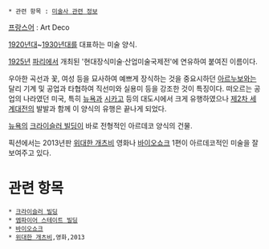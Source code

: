  * 관련 항목 : [[미술사 관련 정보]]

[[프랑스어]] : Art Deco

[[1920년대]]~[[1930년대]]를 대표하는 미술 양식.

[[1925년]] [[파리]]에서 개최된 '현대장식미술·산업미술국제전'에 연유하여 붙여진 이름이다.

우아한 곡선과 꽃, 여성 등을 묘사하여 예쁘게 장식하는 것을 중요시하던 [[아르누보]]와는 달리 기계 및 공업과 타협하여 직선미와 실용미 등을 강조한 것이 특징이다. 떠오르는 공업의 나라였던 미국, 특히 [[뉴욕]]과 [[시카고]] 등의 대도시에서 크게 유행하였으나 [[제2차 세계대전]]의 발발과 함께 이 양식의 유행은 끝나게 되었다.

[[뉴욕]]의 [[크라이슬러 빌딩]]이 바로 전형적인 아르데코 양식의 건물.

픽션에서는 2013년판 [[위대한 개츠비]] 영화나 [[바이오쇼크]] 1편이 아르데코적인 미술을 잘 보여주고 있다.


= 관련 항목 =
 * [[크라이슬러 빌딩]]
 * [[엠파이어 스테이트 빌딩]]
 * [[바이오쇼크]]
 * [[위대한 개츠비]],영화,2013

